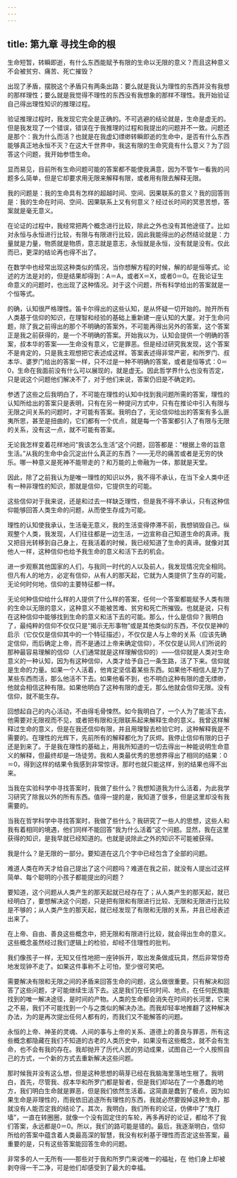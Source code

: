 ```yaml
---
---
---
```

title: 第九章 寻找生命的根
---

生命短暂，转瞬即逝，有什么东西能赋予有限的生命以无限的意义？而且这种意义不会被贫穷、痛苦、死亡摧毁？

出现了矛盾，摆脱这个矛盾只有两条出路：要么就是我认为理性的东西并没有我想的那样理性；要么就是我觉得不理性的东西没有我想象的那样不理性。我开始验证自己得出理性知识的推理过程。

验证推理过程时，我发现它完全是正确的。不可逃避的结论就是，生命是虚无的。但是我发现了一个错误，错误在于我推理的过程和我提出的问题并不一致。问题还是那个：我为什么而活？也就是在我虚幻缥缈转瞬即逝的生命中，是否有什么东西能够真正地永恒不灭？在这大千世界中，我这有限的生命究竟有什么意义？为了回答这个问题，我开始参悟生命。

显而易见，目前所有生命问题可能的答案都不能使我满意，因为不管乍一看我的问题多么简单，但是它却要求用无限来解释有限，或者用有限去解释无限。

我的问题是：我的生命具有怎样的超越时间、空间、因果联系的意义？我的回答则是：我的生命在时间、空间、因果联系上又有何意义？经过长时间的冥思苦想，答案就是毫无意义。

在论证的过程中，我经常把两个概念进行比较，除此之外也没有其他途径了。比如对永恒与永恒进行比较，有限与有限进行比较，因此我能得出的必然结论就是：力量就是力量，物质就是物质，意志就是意志，永恒就是永恒，没有就是没有。仅此而已，更深的结论再也得不出了。

在数学中也经常出现这种类似的情况，当你想解方程的时候，解的却是恒等式。论述的方法是对的，但是结果却得到：A＝A，或者X＝X，或者0＝0。在我论证生命意义的问题时，也出现了这种情况。对于这个问题，所有科学给出的答案就是一个恒等式。

的确，认知很严格理性。笛卡尔得出的这些认知，是从怀疑一切开始的。抛开所有人类基于信仰的知识，在理智和经验的基础上重新建一座认知的大厦。对于生命问题，除了我之前得出的那个不明确的答案外，不可能再得出另外的答案，这个答案正是我之前获得的，是一个不明确的答案。开始我以为，认知会提供一个明确的答案，叔本华的答案——生命没有意义，它是罪恶。但是经过研究我发现，这个答案不是肯定的，只是我主观想把它表述成这样。答案表述得非常严密，和所罗门、叔本华、婆罗门给出的答案一样，只不过是一种不明确的答案，或者是恒等式：0＝0，生命在我面前没有什么可以展现的，就是虚无。因此哲学界什么也没有否定，只是说这个问题他们解决不了，对于他们来说，答案仍旧是不确定的。

参透了这些之后我明白了，不可能在理性的认知中找到我问题所需的答案，理性的认知所给出的答案只是表明，只有在另一种提问方式中，只有在推论中引入有限与无限之间关系的问题时，才可能有答案。我明白了，无论信仰给出的答案有多么匪夷所思，甚至是扭曲的，它们都有一个优点，就是每一个答案都引入了有限与无限的关系，没有这一点，就不可能有答案。

无论我怎样变着花样地问“我该怎么生活”这个问题，回答都是：“根据上帝的旨意生活。”从我的生命中会沉淀出什么真正的东西？——无尽的痛苦或者是无穷的快乐。哪一种意义是死神不能带走的？和万能的上帝融为一体，那就是天堂。

因此，除了之前我认为是唯一理性的知识以外，我不得不承认，在当下全人类中还有一种非理性的知识，那就是信仰，它提供生的可能。

这些信仰对于我来说，还是和过去一样缺乏理性，但是我不得不承认，只有这种信仰能够回答人类生命的问题，从而使生存成为可能。

理性的认知使我承认，生活毫无意义，我的生活变得停滞不前，我想销毁自己。纵观整个人类，我发现，人们往往都是一边生活，一边宣称自己知道生命的真谛。我又把目光转移到自己身上，在我活着的时候，我已经知道了生命的真谛。就像对其他人一样，这种信仰也给予我生命的意义和活下去的机会。

进一步观察其他国家的人们，与我同一时代的人以及前人，我发现情况完全相同。但凡有人的地方，必定有信仰，从有人的那天起，它就为人类提供了生存的可能，无论何时何地，信仰的主要特征都一样。

无论何种信仰给什么样的人提供了什么样的答案，任何一个答案都能赋予人类有限的生命以无限的意义，这种意义不能被苦难、贫穷和死亡所摧毁。也就是说，只有在这种信仰中能够找到生命的意义和活下去的可能。那么，什么是信仰？我明白了，最纯粹的信仰不仅仅只是“揭示无形事物”或是其他类似的东西，不仅仅是神的启示（它仅仅是信仰其中的一个特征描述），不仅仅是人与上帝的关系（应该先确定信仰，而后确定上帝，而不是通过上帝来确定信仰），不仅仅是认同人们所说的那种最容易理解的信仰（人们通常就是这样理解信仰的）——信仰就是人类对生命意义的一种认知，因为有这种信仰，人类才给予自己一条生路，活了下来。信仰就是生命的力量。如果一个人活着，他肯定坚信着某些东西。如果他不相信人是为了某些东西而活，那么他活不下去。如果他看不到，也不明白这种有限的虚无缥缈，他就会相信这种有限。如果他明白了这种有限的虚无，那么他就会信仰无限。没有信仰，就不能生存。

回想起自己的内心活动，不由得毛骨悚然。如今我明白了，一个人为了能活下去，他需要对无限视而不见，或者把有限和无限联系起来解释生命的意义。我曾这样解释过生命的意义，但是在我还信仰有限，并且用理智去检验它时，这种解释我是不需要的。在理性的光辉下，先前所有的解释都化为了灰烬。我停止信仰有限的日子还是到来了。于是我在理性的基础上，用我所知道的一切去得出一种能说明生命意义的解释，但最终却是一场徒劳。我和人类最优秀的思想界得出了相同的结果：0＝0，得到这样的结果令我感到非常惊讶。那时也就只能这样，别的结果也得不出来。

当我在实验科学中寻找答案时，我做了些什么？我想知道我为什么活着，为此我学习研究了除我以外的所有东西。值得一提的是，我知道了很多，但是这里却没有我需要的。

当我在哲学科学中寻找答案时，我做了些什么？我研究了一些人的思想，这些人和我有着相同的境遇，他们同样不能回答“我为什么活着”这个问题。显然，我在这里获得的知识，是我早就已经知道的。也就是说除此之外的知识不可能被获得。

我是什么？是无限的一部分。要知道在这几个字中已经包含了全部的问题。

难道人类在昨天才给自己提出了这个问题吗？难道在我之前，就没有人提出过这样简单、每个聪明的小孩子都能提出的问题？

要知道，这个问题从人类产生的那天起就已经存在了；从人类产生的那天起，就已经明白了，要想解决这个问题，只是把有限和有限进行比较、无限和无限进行比较是不够的；从人类产生的那天起，就已经发现了有限和无限的关系，并且已经表述出来了。

在上帝、自由、善良这些概念中，把无限和有限进行比较，就会得出生命的意义。这些概念虽然经过我们逻辑上的检验，却经不住理性的批判。

我们像孩子一样，无知又任性地把一座钟拆开，取出发条做成玩具，然后非常惊奇地发现钟不走了。如果这件事称不上可怕，至少很可笑吧。

需要解决有限和无限之间的矛盾来回答生命的问题，这么做很重要。只有解决和回答了这些问题，才可能继续生活下去。这是我们在任何时间、地点，在任何民族能找到的唯一解决途径，是时间的产物。人类的生命都会消失在时间的长河里，它来之不易，我们不可能找到一个与之类似的解决办法。而我却轻率地推翻了这种解决办法，为的是再次提出任何人都有的，而我们又不能解答的问题。

永恒的上帝、神圣的灵魂、人间的事与上帝的关系、道德上的善良与罪恶，所有这些概念都隐藏在我们不知道的古老的人类历史中，如果没有这些概念，就不会有生命，也不会有我的存在。我却抛开了历代人民的劳动成果，试图自己一个人按照自己的方式，一个新的方式去重新解决这些问题。

那时候我并没有这么想，但是这种思想的萌芽已经在我脑海里落地生根了。我明白，首先，尽管我、叔本华和所罗门都是智者，但是我们却站在了一个愚蠢的地方，我们明白生命就是罪恶，但是我们依然生活着。这简直是蠢到了极点，因为如果生命是非理性的，而我依旧追逐所有理性的东西，我就必然要毁掉这种生命，那就没有人能否定我的结论了。其次，我明白，我们所有的论证，仿佛中了“鬼打墙”，一直在转圈圈，就像一个没有固定住的车轮，再多再好的论证，都给不了我们答案，永远都是0＝0。所以，我们的路可能是错的。最后，我逐渐明白，信仰所给的答案中蕴含着人类最高深的智慧，我没有权利基于理性而否定这些答案，最重要的是，只有这些答案能回答生命的问题。



非常多的人一无所有——那些对于我和所罗门来说唯一的福祉，在 他们身上却被剥夺得一干二净，可是他们却感受到了最大的幸福。
